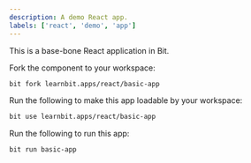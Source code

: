 ```yaml
---
description: A demo React app.
labels: ['react', 'demo', 'app']
---
```


This is a base-bone React application in Bit.

Fork the component to your workspace:

```bash
bit fork learnbit.apps/react/basic-app
```

Run the following to make this app loadable by your workspace:

```bash
bit use learnbit.apps/react/basic-app
```

Run the following to run this app:

```bash
bit run basic-app
```
